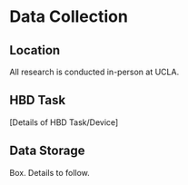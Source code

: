 # Data Collection

## Location
All research is conducted in-person at UCLA.

## HBD Task
[Details of HBD Task/Device]

## Data Storage
Box. Details to follow.



